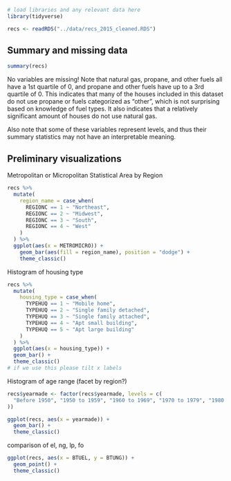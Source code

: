 ```r
# load libraries and any relevant data here
library(tidyverse)

recs <- readRDS("../data/recs_2015_cleaned.RDS")
```

## Summary and missing data

```r
summary(recs)
```
No variables are missing! Note that natural gas, propane, and other fuels all have a 1st quartile of 0, and propane and other fuels have up to a 3rd quartile of 0. This indicates that many of the houses included in this dataset do not use propane or fuels categorized as "other", which is not surprising based on knowledge of fuel types. It also indicates that a relatively significant amount of houses do not use natural gas.

Also note that some of these variables represent levels, and thus their summary statistics may not have an interpretable meaning.


## Preliminary visualizations

Metropolitan or Micropolitan Statistical Area by Region

```r
recs %>%
  mutate(
    region_name = case_when(
      REGIONC == 1 ~ "Northeast",
      REGIONC == 2 ~ "Midwest",
      REGIONC == 3 ~ "South",
      REGIONC == 4 ~ "West"
    )
  ) %>% 
  ggplot(aes(x = METROMICRO)) +
    geom_bar(aes(fill = region_name), position = "dodge") +
    theme_classic()
```


Histogram of housing type

```r
recs %>% 
  mutate(
    housing_type = case_when(
      TYPEHUQ == 1 ~ "Mobile home",
      TYPEHUQ == 2 ~ "Single family detached",
      TYPEHUQ == 3 ~ "Single family attached",
      TYPEHUQ == 4 ~ "Apt small building",
      TYPEHUQ == 5 ~ "Apt large building"
    )
  ) %>% 
  ggplot(aes(x = housing_type)) +
  geom_bar() +
  theme_classic()
# if we use this please tilt x labels
```


Histogram of age range (facet by region?)

```r
recs$yearmade <- factor(recs$yearmade, levels = c(
  "Before 1950", "1950 to 1959", "1960 to 1969", "1970 to 1979", "1980 to 1989", "1990 to 1999", "2000 to 2009", "2010 to 2015"
))

ggplot(recs, aes(x = yearmade)) +
  geom_bar() +
  theme_classic()
```


comparison of el, ng, lp, fo

```r
ggplot(recs, aes(x = BTUEL, y = BTUNG)) +
  geom_point() +
  theme_classic()
```


